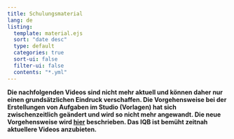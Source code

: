 ```yaml
---
title: Schulungsmaterial
lang: de
listing:
  template: material.ejs
  sort: "date desc"
  type: default
  categories: true
  sort-ui: false
  filter-ui: false
  contents: "*.yml"
---
```


::: {.callout-note}
**Die nachfolgenden Videos sind nicht mehr aktuell und können daher nur einen grundsätzlichen Eindruck verschaffen. Die Vorgehensweise bei der Erstellungen von Aufgaben im Studio (Vorlagen) hat sich zwischenzeitlich geändert und wird so nicht mehr angewandt. Die neue Vorgehensweise wird [hier](/Studio/Aufgaben_gestalten/index.qmd) beschrieben. Das IQB ist bemüht zeitnah aktuellere Videos anzubieten.**
:::